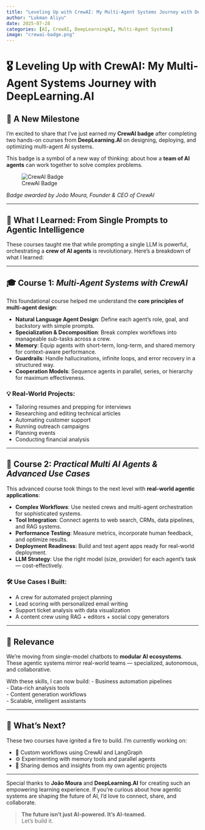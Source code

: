 ```yaml
---
title: "Leveling Up with CrewAI: My Multi-Agent Systems Journey with DeepLearning.AI"
author: "Lukman Aliyu"
date: 2025-07-28
categories: [AI, CrewAI, DeepLearningAI, Multi-Agent Systems]
image: "crewai-badge.png"
---
```


# 🎖️ Leveling Up with CrewAI: My Multi-Agent Systems Journey with DeepLearning.AI

## 🚀 A New Milestone

I'm excited to share that I’ve just earned my **CrewAI badge** after completing two hands-on courses from **DeepLearning.AI** on designing, deploying, and optimizing multi-agent AI systems.

This badge is a symbol of a new way of thinking: about how a **team of AI agents** can work together to solve complex problems.

![CrewAI Badge](crewai-badge.jpg)

*Badge awarded by João Moura, Founder & CEO of CrewAI*

---

## 🧠 What I Learned: From Single Prompts to Agentic Intelligence

These courses taught me that while prompting a single LLM is powerful, orchestrating a **crew of AI agents** is revolutionary. Here’s a breakdown of what I learned:

---

## 🎓 Course 1: *Multi-Agent Systems with CrewAI*

This foundational course helped me understand the **core principles of multi-agent design**:

- **Natural Language Agent Design**: Define each agent’s role, goal, and backstory with simple prompts.
- **Specialization & Decomposition**: Break complex workflows into manageable sub-tasks across a crew.
- **Memory**: Equip agents with short-term, long-term, and shared memory for context-aware performance.
- **Guardrails**: Handle hallucinations, infinite loops, and error recovery in a structured way.
- **Cooperation Models**: Sequence agents in parallel, series, or hierarchy for maximum effectiveness.

### 💡 Real-World Projects:
- Tailoring resumes and prepping for interviews  
- Researching and editing technical articles  
- Automating customer support  
- Running outreach campaigns  
- Planning events  
- Conducting financial analysis

---

## 🔬 Course 2: *Practical Multi AI Agents & Advanced Use Cases*

This advanced course took things to the next level with **real-world agentic applications**:

- **Complex Workflows**: Use nested crews and multi-agent orchestration for sophisticated systems.
- **Tool Integration**: Connect agents to web search, CRMs, data pipelines, and RAG systems.
- **Performance Testing**: Measure metrics, incorporate human feedback, and optimize results.
- **Deployment Readiness**: Build and test agent apps ready for real-world deployment.
- **LLM Strategy**: Use the right model (size, provider) for each agent's task — cost-effectively.

### 🛠️ Use Cases I Built:
- A crew for automated project planning  
- Lead scoring with personalized email writing  
- Support ticket analysis with data visualization  
- A content crew using RAG + editors + social copy generators

---

## 🧩 Relevance

We’re moving from single-model chatbots to **modular AI ecosystems**. These agentic systems mirror real-world teams — specialized, autonomous, and collaborative.

With these skills, I can now build:
- Business automation pipelines  
- Data-rich analysis tools  
- Content generation workflows  
- Scalable, intelligent assistants

---

## 🌟 What’s Next?

These two courses have ignited a fire to build. I'm currently working on:

- 🚧 Custom workflows using CrewAI and LangGraph  
- ⚙️ Experimenting with memory tools and parallel agents  
- 📢 Sharing demos and insights from my own agentic projects

---

Special thanks to **João Moura** and **DeepLearning.AI** for creating such an empowering learning experience. If you're curious about how agentic systems are shaping the future of AI, I’d love to connect, share, and collaborate.

> **The future isn't just AI-powered. It's AI-teamed.**  
> Let’s build it.

